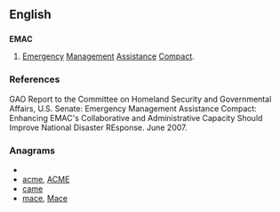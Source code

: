 ==English==

==={{initialism}}===
'''EMAC'''

# [[emergency|Emergency]] [[management|Management]] [[assistance|Assistance]] [[compact|Compact]].

===References===
GAO Report to the Committee on Homeland Security and Governmental Affairs, U.S. Senate: Emergency Management Assistance Compact: Enhancing EMAC's Collaborative and Administrative Capacity Should Improve National Disaster REsponse. June 2007.

===Anagrams===
* {{alphagram|acem}}
* [[acme#English|acme]], [[ACME#English|ACME]]
* [[came#English|came]]
* [[mace#English|mace]], [[Mace#English|Mace]]
